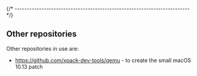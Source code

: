 
{/* ------------------------------------------------------------------------ */}

## Other repositories

Other repositories in use are:

- https://github.com/xpack-dev-tools/qemu - to create the small macOS 10.13 patch
